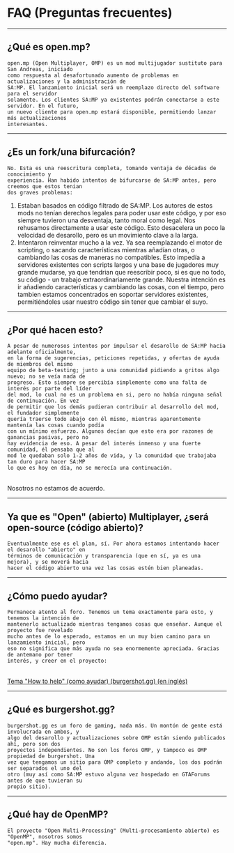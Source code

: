 <h1>FAQ (Preguntas frecuentes)</h1>

<hr />
<h2>¿Qué es open.mp?</h2>

    open.mp (Open Multiplayer, OMP) es un mod multijugador sustituto para San Andreas, iniciado
    como respuesta al desafortunado aumento de problemas en actualizaciones y la administración de
    SA:MP. El lanzamiento inicial será un reemplazo directo del software para el servidor
    solamente. Los clientes SA:MP ya existentes podrán conectarse a este servidor. En el futuro,
    un nuevo cliente para open.mp estará disponible, permitiendo lanzar más actualizaciones
    interesantes.

<hr />
<h2>¿Es un fork/una bifurcación?</h2>

    No. Esta es una reescritura completa, tomando ventaja de décadas de conocimiento y
    experiencia. Han habido intentos de bifurcarse de SA:MP antes, pero creemos que estos tenian
    dos graves problemas:

<ol>
    <li>
    Estaban basados en código filtrado de SA:MP. Los autores de estos mods no tenían derechos
    legales para poder usar este código, y por eso siempre tuvieron una desventaja, tanto moral
    como legal. Nos rehusamos directamente a usar este código. Esto desacelera un poco la
    velocidad de desarollo, pero es un movimiento clave a la larga.
    </li>
    <li>
    Intentaron reinventar mucho a la vez. Ya sea reemplazando el motor de scripting, o sacando
    características mientras añadían otras, o cambiando las cosas de maneras no compatibles.
    Esto impedía a servidores existentes con scripts largos y una base de jugadores muy grande
    mudarse, ya que tendrian que reescribir poco, si es que no todo, su código - un trabajo
    extraordinariamente grande. Nuestra intención es ir añadiendo características y cambiando
    las cosas, con el tiempo, pero tambien estamos concentrados en soportar servidores
    existentes, permitiéndoles usar nuestro código sin tener que cambiar el suyo.
    </li>
</ol>
<hr />
<h2>¿Por qué hacen esto?</h2>

    A pesar de numerosos intentos por impulsar el desarollo de SA:MP hacia adelante oficialmente,
    en la forma de sugerencias, peticiones repetidas, y ofertas de ayuda de miembros del mismo
    equipo de beta-testing; junto a una comunidad pidiendo a gritos algo nuevo; no se veía nada de
    progreso. Esto siempre se percibía simplemente como una falta de interés por parte del líder
    del mod, lo cual no es un problema en si, pero no había ninguna señal de continuación. En vez
    de permitir que los demás pudieran contribuir al desarrollo del mod, el fundador simplemente
    quería traerse todo abajo con él mismo, mientras aparentemente mantenía las cosas cuando podía
    con un mínimo esfuerzo. Algunos decían que esto era por razones de ganancias pasivas, pero no
    hay evidencia de eso. A pesar del interés inmenso y una fuerte comunidad, él pensaba que al
    mod le quedaban solo 1-2 años de vida, y la comunidad que trabajaba tan duro para hacer SA:MP
    lo que es hoy en día, no se merecía una continuación.

<br />
Nosotros no estamos de acuerdo.
<hr />
<h2>Ya que es "Open" (abierto) Multiplayer, ¿será open-source (código abierto)?</h2>

    Eventualmente ese es el plan, sí. Por ahora estamos intentando hacer el desarollo "abierto" en
    términos de comunicación y transparencia (que en sí, ya es una mejora), y se moverá hacia
    hacer el código abierto una vez las cosas estén bien planeadas.

<hr />
<h2>¿Cómo puedo ayudar?</h2>

    Permanece atento al foro. Tenemos un tema exactamente para esto, y tenemos la intención de
    mantenerlo actualizado mientras tengamos cosas que enseñar. Aunque el proyecto fue revelado
    mucho antes de lo esperado, estamos en un muy bien camino para un lanzamiento inicial, pero
    eso no significa que más ayuda no sea enormemente apreciada. Gracias de antemano por tener
    interés, y creer en el proyecto:

<br />
<a href="https://www.burgershot.gg/showthread.php?tid=99">
    <u>Tema "How to help" (como ayudar) (burgershot.gg) (en inglés)</u>
</a>
<hr />
<h2>¿Qué es burgershot.gg?</h2>

    burgershot.gg es un foro de gaming, nada más. Un montón de gente está involucrada en ambos, y
    algo del desarollo y actualizaciones sobre OMP están siendo publicados ahí, pero son dos
    proyectos independientes. No son los foros OMP, y tampoco es OMP propiedad de burgershot. Una
    vez que tengamos un sitio para OMP completo y andando, los dos podrán ser separados el uno del
    otro (muy así como SA:MP estuvo alguna vez hospedado en GTAForums antes de que tuvieran su
    propio sitio).

<hr />
<h2>¿Qué hay de OpenMP?</h2>

    El proyecto "Open Multi-Processing" (Multi-procesamiento abierto) es "OpenMP", nosotros somos
    "open.mp". Hay mucha diferencia.
